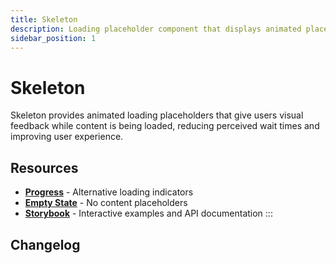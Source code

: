 ```yaml
---
title: Skeleton
description: Loading placeholder component that displays animated placeholders while content is being fetched or processed
sidebar_position: 1
---
```



# Skeleton

Skeleton provides animated loading placeholders that give users visual feedback while content is being loaded, reducing perceived wait times and improving user experience.

<TocLinks />

## Resources

- **[Progress](/docs/components/progress)** - Alternative loading indicators
- **[Empty State](/docs/components/empty-state)** - No content placeholders
- **[Storybook](https://elevate-core-ui.inform-cloud.io/?path=/docs/components-skeleton)** - Interactive examples and API documentation
:::

## Changelog

<ComponentChangelog component="elvt-skeleton" />